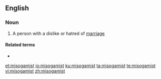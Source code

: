 ==English==

===Noun===
{{en-noun}}

# A person with a dislike or hatred of [[marriage]]

====Related terms====
* {{l|en|misogamy}}

[[et:misogamist]]
[[io:misogamist]]
[[ku:misogamist]]
[[ta:misogamist]]
[[te:misogamist]]
[[vi:misogamist]]
[[zh:misogamist]]